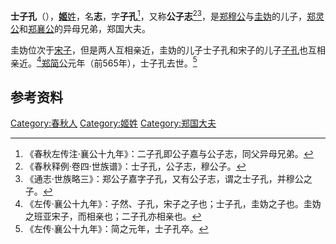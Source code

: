 {{Infobox 先秦人物
|名称= 士子孔
|图像=
|图说=
|姓=[[姬姓|姬]]
|氏=
|名=志
|字=子孔
|别名=
|别字=
|谥号=
|时代=春秋时期
|国家=
|身份=郑国大夫
|出生=
|逝世=前565年
|在位=
|父=[[郑穆公|郑穆公]]
|母=[[圭妫|圭妫]]
|正妻=
|妾=
|子女=[[子良_(大季氏)|子良 (大季氏)]]
|太子=
}}
'''士子孔'''（{{bd|？||前565年||}}），[[姬姓|'''姬'''姓]]，名'''志'''，字'''子孔'''<ref>《春秋左传注·襄公十九年》：二子孔即公子嘉与公子志，同父异母兄弟。</ref>，又称'''公子志'''<ref>《春秋释例·卷四·世族谱》：士子孔，公子志，穆公子。</ref><ref>《通志·世族略三》：郑公子嘉字子孔，又有公子志，谓之士子孔，并穆公之子。</ref>，是[[郑穆公|郑穆公]]与[[圭妫|圭妫]]的儿子，[[郑灵公|郑灵公]]和[[郑襄公|郑襄公]]的异母兄弟，郑国大夫。

圭妫位次于[[宋子|宋子]]，但是两人互相亲近，圭妫的儿子士子孔和宋子的儿子[[子孔_(郑国)|子孔]]也互相亲近。<ref>《左传·襄公十九年》：子然、子孔，宋子之子也；士子孔，圭妫之子也。圭妫之班亚宋子，而相亲也；二子孔亦相亲也。</ref>[[郑简公|郑简公]]元年（前565年），士子孔去世。<ref>《左传·襄公十九年》：简之元年，士子孔卒。</ref>

== 参考资料 ==
{{reflist}}

[[Category:春秋人|Category:春秋人]]
[[Category:姬姓|Category:姬姓]]
[[Category:郑国大夫|Category:郑国大夫]]